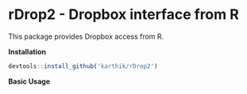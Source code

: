 # rDrop2 - Dropbox interface from R

This package provides Dropbox access from R. 


__Installation__  

```r
devtools::install_github('karthik/rDrop2')
```

__Basic Usage__

